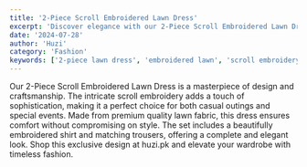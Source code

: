 ```yaml
---
title: '2-Piece Scroll Embroidered Lawn Dress'
excerpt: 'Discover elegance with our 2-Piece Scroll Embroidered Lawn Dress. Perfect for any occasion, this dress features intricate scroll embroidery on high-quality lawn fabric. Available now at huzi.pk.'
date: '2024-07-28'
author: 'Huzi'
category: 'Fashion'
keywords: ['2-piece lawn dress', 'embroidered lawn', 'scroll embroidery', 'huzi.pk fashion', 'elegant dress']
---
```

Our 2-Piece Scroll Embroidered Lawn Dress is a masterpiece of design and craftsmanship. The intricate scroll embroidery adds a touch of sophistication, making it a perfect choice for both casual outings and special events. Made from premium quality lawn fabric, this dress ensures comfort without compromising on style. The set includes a beautifully embroidered shirt and matching trousers, offering a complete and elegant look. Shop this exclusive design at huzi.pk and elevate your wardrobe with timeless fashion.